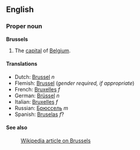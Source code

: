 ==English==
===Proper noun===
'''Brussels'''

#The [[capital]] of [[Belgium]].

====Translations====
*Dutch: [[Brussel]] ''n''
*Flemish: [[Brussel]] (''gender required, if appropriate'')
*French: [[Bruxelles]] ''f''
*German: [[Brüssel]] ''n''
*Italian: [[Bruxelles]] ''f''
*Russian: [[Брюссель]] ''m''
*Spanish: [[Bruselas]] ''f''?

====See also====
:[[en:Brussels|Wikipedia article on Brussels]]